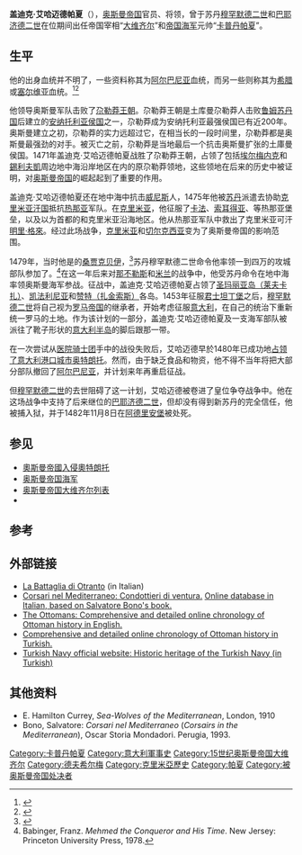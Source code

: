 {{Infobox Officeholder
| honorific-prefix    = 盖迪克
| name                = 艾哈迈德
| honorific-suffix    = [[帕夏|帕夏]]
| image               =
| imagesize           =
| smallimage          =
| caption             =
| order               =
| office              =
| term_start          =
| term_end            =
| order1              =
| office1             = [[奥斯曼帝国大维齐尔列表|奥斯曼帝国大维齐尔]]
| monarch1            = [[穆罕默德二世_(奥斯曼帝国)|穆罕默德二世]]
| term_start1         = 1474
| term_end1           = 1477
| predecessor1        = [[韦利·马哈茂德帕夏|韦利·马哈茂德帕夏]]
| successor1          = [[卡拉曼勒·穆罕默德帕夏|卡拉曼勒·穆罕默德帕夏]]
| order2              =
| office2             =
| monarch2            =
| term_start2         =
| term_end2           =
| predecessor2        =
| successor2          =
| order3              =
| office3             =
| term_start3         =
| term_end3           =
| order4              =
| office4             =
| term_start4         =
| term_end4           =
| predecessor4        =
| successor4          =
| vicepresident       =
| viceprimeminister   =
| deputy              =
| lieutenant          =
| monarch             =
| president           =
| primeminister       =
| governor            =
| governor-general    =
| governor_general    =
| succeeding          =
| predecessor         =
| successor           =
| constituency        =
| majority            =
| birth_date          =
| birth_place         =
| death_date          = 1482年11月18日
| death_place         = [[奥斯曼帝国|奥斯曼帝国]][[阿德里安堡|阿德里安堡]]
| nationality         = [[奥斯曼帝国|奥斯曼帝国]]
| party               =
| spouse              =
| relations           =
| children            =
| residence           =
| alma_mater          =
| occupation          =
| profession          =
| blank1              = 血统
| data1               = 不详；被认为是[[阿尔巴尼亚人|阿尔巴尼亚人]]、[[希腊人|希腊人]]或[[塞尔维亚人|塞尔维亚人]]
| religion            = [[伊斯兰教|伊斯兰教]][[逊尼派|逊尼派]]
| signature           =
| website             =
| footnotes           =
<!--Military service-->
| allegiance          = {{flag|Ottoman Empire}}
| branch              = {{army|Ottoman Empire}}<br />{{navy|Ottoman Empire}}
| serviceyears        = 
| rank                = [[卡普丹帕夏|卡普丹帕夏]]（海军司令）
| unit                = 
| commands            = 
| battles             = {{le|罗德岛包围战 (1480年)|Siege of Rhodes (1480)}}<br />[[奧斯曼帝國入侵奧特朗托|入侵奥特朗托]]
| awards              = 
}}
'''盖迪克·艾哈迈德帕夏'''（{{bd|||1482年|11月18日}}），[[奥斯曼帝国|奥斯曼帝国]]官员、将领，曾于苏丹[[穆罕默德二世_(奥斯曼帝国)|穆罕默德二世]]和[[巴耶济德二世|巴耶济德二世]]在位期间出任帝国宰相“[[大维齐尔|大维齐尔]]”和[[奥斯曼帝国海军|帝国海军]]元帅“[[卡普丹帕夏|卡普丹帕夏]]”。

== 生平 ==
他的出身血统并不明了，一些资料称其为[[阿尔巴尼亚|阿尔巴尼亚]]血统，而另一些则称其为[[希腊|希腊]]或[[塞尔维亚|塞尔维亚]]血统。<ref>{{cite book|last=Stavrides|first=Théoharis |title=The Sultan of Vezirs: The Life and Times of the Ottoman Grand Vezir Mahmud Pasha Angeloviu (1453-1474) (Ottoman Empire and Its Heritage Series, Volume 24)|url=http://books.google.com/books?id=ptXG0uA70lAC&pg=PA65&dq=Gedik+Ahmed+Pasha+albanian&hl=en&ei=VlJATNiENYH88Ab71NXBDw&sa=X&oi=book_result&ct=book-thumbnail&resnum=3&ved=0CDYQ6wEwAg#v=onepage&q&f=false|date=August 2001|publisher=Brill Academic Publishers, Inc.|isbn=90-04-12106-4|page=65}}</ref><ref name="Lowry2003">{{cite book|author=Heath W. Lowry|title=The Nature of the Early Ottoman State|url=http://books.google.com/books?id=31j8T6XoigYC&pg=PA116|accessdate=20 February 2013|year=2003|publisher=SUNY Press|isbn=978-0-7914-8726-6|page=116|archive-date=2017-09-02|archive-url=https://web.archive.org/web/20170902172317/https://books.google.com/books?id=31j8T6XoigYC&pg=PA116|dead-url=no}}</ref>

他领导奥斯曼军队击败了[[卡拉曼侯國|尕勒莽王朝]]。尕勒莽王朝是土库曼尕勒莽人击败[[魯姆蘇丹國|鲁姆苏丹国]]后建立的[[安纳托利亚侯国|安纳托利亚侯国]]之一，尕勒莽成为安纳托利亚最强侯国已有近200年。奥斯曼建立之初，尕勒莽的实力远超过它，在相当长的一段时间里，尕勒莽都是奥斯曼最强劲的对手。被灭亡之前，尕勒莽是当地最后一个抗击奥斯曼扩张的土庫曼侯国。1471年盖迪克·艾哈迈德帕夏战胜了尕勒莽王朝，占领了包括[[埃爾梅內克|埃尔梅内克]]和[[錫利夫凱|錫利夫凱]]周边地中海沿岸地区在内的原尕勒莽领地，这些领地在后来的历史中被证明，对[[奥斯曼帝国|奥斯曼帝国]]的崛起起到了重要的作用。

盖迪克·艾哈迈德帕夏还在地中海中抗击[[威尼斯|威尼斯]]人，1475年他被[[奥斯曼帝国苏丹|苏丹]]派遣去协助[[克里米亚汗国|克里米亚汗国]]抵抗[[热那亚|热那亚]]军队。在[[克里米亚|克里米亚]]，他征服了[[费奥多西亚|卡法]]、[[蘇達克_(克里米亞)|索耳得亚]]、{{le|巴拉克拉瓦|Cembalo|塞姆巴隆}}等热那亚堡垒，以及以{{le|曼古普|Mangup}}为首都的{{le|西奥多罗公国|Principality of Theodoro}}和克里米亚沿海地区。他从热那亚军队中救出了克里米亚可汗[[明里·格來|明里·格來]]。经过此场战争，[[克里米亚|克里米亚]]和[[切尔克西亚|切尔克西亚]]变为了奥斯曼帝国的影响范围。

1479年，当时他是{{le|阿洛纳桑贾克|Sanjak of Avlona}}的[[桑賈克貝伊|桑贾克贝伊]]，<ref>{{citation |title=The Papacy and the Levant (1204–1571), Volume II: The Fifteenth Century |last=Setton |first=Kenneth M. |year=1978 |publisher=DIANE Publishing |page=340 |url=http://books.google.com/books?id=0Sz2VYI0l1IC&pg=PA340&dq=%22Sanjak+of+Valona%22&hl=en&ei=_dBtTpfiKsfWsgaxmKW4BA&sa=X&oi=book_result&ct=result&resnum=1&ved=0CC8Q6AEwAA#v=onepage&q=%22Sanjak%20of%20Valona%22&f=false |isbn=0-87169-127-2 |accessdate=2015-08-23 |archive-date=2017-04-03 |archive-url=https://web.archive.org/web/20170403200748/https://books.google.com/books?id=0Sz2VYI0l1IC&pg=PA340&dq=%22Sanjak+of+Valona%22&hl=en&ei=_dBtTpfiKsfWsgaxmKW4BA&sa=X&oi=book_result&ct=result&resnum=1&ved=0CC8Q6AEwAA#v=onepage&q=%22Sanjak%20of%20Valona%22&f=false |dead-url=no }}</ref>苏丹穆罕默德二世命令他率领一到四万的攻城部队参加了{{le|斯库台包围战|Siege of Shkodra}}。<ref name="Babinger">Babinger, Franz. ''Mehmed the Conqueror and His Time''. New Jersey: Princeton University Press, 1978.</ref>{{rp|365}}在这一年后来对[[那不勒斯|那不勒斯]]和[[米兰|米兰]]的战争中，他受苏丹命令在地中海率领奥斯曼海军参战。征战中，盖迪克·艾哈迈德帕夏占领了[[萊夫卡斯州|圣玛丽亚岛（莱夫卡扎）]]、[[凯法利尼亚岛|凯法利尼亚]]和[[扎金索斯州|赞特（扎金索斯）]]各岛。1453年征服[[君士坦丁堡|君士坦丁堡]]之后，[[穆罕默德二世_(奥斯曼帝国)|穆罕默德二世]]将自己视为[[罗马帝国|罗马帝国]]的继承者，开始考虑征服[[意大利|意大利]]，在自己的统治下重新统一罗马的土地。作为该计划的一部分，盖迪克·艾哈迈德帕夏及一支海军部队被派往了靴子形状的[[意大利半岛|意大利半岛]]的脚后跟那一带。

在一次尝试从[[医院骑士团|医院骑士团]]手中{{le|罗德岛包围战 (1480年)|Siege of Rhodes (1480)|夺取罗德岛}}的战役失败后，艾哈迈德早於1480年已成功地[[奧斯曼帝國入侵奧特朗托|占领了意大利港口城市奥特朗托]]。然而，由于缺乏食品和物资，他不得不当年将把大部分部队撤回了[[阿尔巴尼亚|阿尔巴尼亚]]，并计划来年再重启征战。

但[[穆罕默德二世_(奥斯曼帝国)|穆罕默德二世]]的去世阻碍了这一计划，艾哈迈德被卷进了皇位争夺战争中。他在这场战争中支持了后来继位的[[巴耶济德二世|巴耶济德二世]]，但却没有得到新苏丹的完全信任，他被捕入狱，并于1482年11月8日在[[埃迪爾內|阿德里安堡]]被处死。

== 参见 ==
* [[奧斯曼帝國入侵奧特朗托|奧斯曼帝國入侵奧特朗托]]
* [[奥斯曼帝国海军|奥斯曼帝国海军]]
* [[奥斯曼帝国大维齐尔列表|奥斯曼帝国大维齐尔列表]]
* {{le|卡普丹帕夏列表|List of Kapudan Pashas}}

== 参考 ==
{{Reflist}}

== 外部链接 ==
* [http://cronologia.leonardo.it/battaglie/batta50.htm La Battaglia di Otranto] {{Wayback|url=http://cronologia.leonardo.it/battaglie/batta50.htm |date=20170821080239 }} (in Italian)
* [https://web.archive.org/web/20080505045940/http://www.corsaridelmediterraneo.it/indice/a.htm Corsari nel Mediterraneo: Condottieri di ventura.] [https://web.archive.org/web/20080505045940/http://www.corsaridelmediterraneo.it/indice/a.htm Online database in Italian, based on Salvatore Bono's book.]
* [https://web.archive.org/web/20161207092951/http://www.theottomans.org/english/chronology/index.asp The Ottomans: Comprehensive and detailed online chronology of Ottoman history in English.]
* [http://archive.wikiwix.com/cache/20080502061345/http://ansiklopedi.turkcebilgi.com/Kronoloji_Osmanl%FD_Tarihi Comprehensive and detailed online chronology of Ottoman history in Turkish.]
* [https://web.archive.org/web/20080416040710/http://www.dzkk.tsk.mil.tr/TURKCE/tarihiMiras.asp?strAnaFrame=TarihiMiras&strIFrame=INDEX Turkish Navy official website: Historic heritage of the Turkish Navy (in Turkish)]

== 其他资料 ==
* E. Hamilton Currey, ''Sea-Wolves of the Mediterranean'', London, 1910
* Bono, Salvatore: ''Corsari nel Mediterraneo'' (''Corsairs in the Mediterranean''), Oscar Storia Mondadori. Perugia, 1993.

{{s-start}}
{{s-off}}
{{succession box|title=[[奥斯曼帝国大维齐尔列表|奥斯曼帝国大维齐尔]]|before=[[韦利·马哈茂德帕夏|韦利·马哈茂德帕夏]]|after=[[卡拉曼勒·穆罕默德帕夏|卡拉曼勒·穆罕默德帕夏]]|years=1474–1477}}
{{s-end}}

{{Grand Viziers of Ottoman Empire}}
{{DEFAULTSORT:Gedik Ahmed Pasha}}
[[Category:卡普丹帕夏|Category:卡普丹帕夏]]
[[Category:意大利軍事史|Category:意大利軍事史]]
[[Category:15世纪奥斯曼帝国大维齐尔|Category:15世纪奥斯曼帝国大维齐尔]]
[[Category:德夫希尔梅|Category:德夫希尔梅]]
[[Category:克里米亞歷史|Category:克里米亞歷史]]
[[Category:帕夏|Category:帕夏]]
[[Category:被奥斯曼帝国处决者|Category:被奥斯曼帝国处决者]]